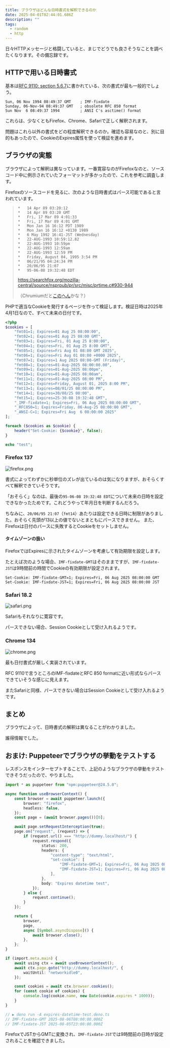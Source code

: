 ```yaml
---
title: ブラウザはどんな日時書式を解釈できるのか
date: 2025-04-01T02:44:01.686Z
description: ""
tags:
  - random
  - http
---
```


日々HTTPメッセージと格闘していると、まじでどうでも良さそうなことを調べたくなります。その備忘録です。

## HTTPで用いる日時書式

基本は[RFC 9110: section 5.6.7](https://www.rfc-editor.org/rfc/rfc9110.html#section-5.6.7)に書かれている、次の書式が最も一般的でしょう。

```plaintext
Sun, 06 Nov 1994 08:49:37 GMT    ; IMF-fixdate
Sunday, 06-Nov-94 08:49:37 GMT   ; obsolete RFC 850 format
Sun Nov  6 08:49:37 1994         ; ANSI C's asctime() format
```

これらは、少なくともFirefox、Chrome、Safariで正しく解釈されます。

問題はこれら以外の書式をどの程度解釈できるのか。確認も容易なのと、別に目的もあったので、CookieのExpires属性を使って検証を進めます。

## ブラウザの実態

ブラウザによって解釈は異なっています。一番寛容なのがFirefoxなのと、ソースコード中に例示されていたフォーマットが多かったので、これを参考に調査します。

Firefoxのソースコードを見るに、次のような日時書式はパース可能であると言われています。

> ```
> *   14 Apr 89 03:20:12
> *   14 Apr 89 03:20 GMT
> *   Fri, 17 Mar 89 4:01:33
> *   Fri, 17 Mar 89 4:01 GMT
> *   Mon Jan 16 16:12 PDT 1989
> *   Mon Jan 16 16:12 +0130 1989
> *   6 May 1992 16:41-JST (Wednesday)
> *   22-AUG-1993 10:59:12.82
> *   22-AUG-1993 10:59pm
> *   22-AUG-1993 12:59am
> *   22-AUG-1993 12:59 PM
> *   Friday, August 04, 1995 3:54 PM
> *   06/21/95 04:24:34 PM
> *   20/06/95 21:07
> *   95-06-08 19:32:48 EDT
> ```
>
> https://searchfox.org/mozilla-central/source/nsprpub/pr/src/misc/prtime.c#930-944
>
> （Chrumiumだと[このへん](https://source.chromium.org/chromium/chromium/src/+/main:net/cookies/cookie_util.cc;l=481)かな？）

PHPで適当なCookieを発行するページを作って検証します。検証日時は2025年4月1日なので、すべて未来の日付です。

```php
<?php
$cookies = [
    "fmt01=1; Expires=01 Aug 25 08:00:00",
    "fmt02=1; Expires=01 Aug 25 08:00 GMT",
    "fmt03=1; Expires=Fri, 01 Aug 25 8:00:00",
    "fmt04=1; Expires=Fri, 01 Aug 25 8:00 GMT",
    "fmt05=1; Expires=Fri Aug 01 08:00 GMT 2025",
    "fmt06=1; Expires=Fri Aug 01 08:00 +0000 2025",
    "fmt07=1; Expires=1 Aug 2025 08:00-GMT (Friday)",
    "fmt08=1; Expires=01-Aug-2025 08:00:00.00",
    "fmt09=1; Expires=01-Aug-2025 08:00pm",
    "fmt10=1; Expires=01-Aug-2025 08:00am",
    "fmt11=1; Expires=01-Aug-2025 08:00 PM",
    "fmt12=1; Expires=Friday, August 01, 2025 8:00 PM",
    "fmt13=1; Expires=08/01/25 08:00:00 PM",
    "fmt14=1; Expires=30/08/25 08:00",
    "fmt15=1; Expires=25-30-08 19:32:48 GMT",
    "_IMF-fixdate=1; Expires=Fri, 06 Aug 2025 08:00:00 GMT",
    "_RFC850=1; Expires=Friday, 06-Aug-25 08:00:00 GMT",
    "_ANSI-C=1; Expires=Fri Aug  6 08:00:00 2025"
];

foreach ($cookies as $cookie) {
    header("Set-Cookie: {$cookie}", false);
}

echo "test";
```

### Firefox 137

![firefox.png](firefox.png)

書式によってわずかに秒単位のズレが出ているのは気になりますが、おそらくすべて解釈できていそうです。

「おそらく」なのは、最後の`95-06-08 19:32:48 EDT`について未来の日時を設定できなかったためです。これどうやって年月日を判断するんだろう。

ちなみに、`20/06/95 21:07`（`fmt14`）あたりは設定できる日時に制限がありました。おそらく先頭が13以上の値でないとまともにパースできません。
また、Firefoxは日付のパースに失敗するとCookieをセットしません。

#### タイムゾーンの扱い

FirefoxではExpiresに示されたタイムゾーンを考慮して有効期限を設定します。

たとえば次のような場合、`IMF-fixdate-GMT`はそのままですが、`IMF-fixdate-JST`は9時間前の時間でCookieの有効期限が設定されます。

```http
Set-Cookie: IMF-fixdate-GMT=1; Expires=Fri, 06 Aug 2025 08:00:00 GMT
Set-Cookie: IMF-fixdate-JST=1; Expires=Fri, 06 Aug 2025 08:00:00 JST
```

### Safari 18.2

![safari.png](safari.png)

Safariもそれなりに寛容です。

パースできない場合、Session Cookieとして受け入れるようです。

### Chrome 134

![chrome.png](chrome.png)

最も日付書式が厳しく実装されています。

RFC 9110で言うところのIMF-fixdateとRFC 850 formatに近い形式ならパースできていそうな感じに見えます。

またSafariと同様、パースできない場合はSession Cookieとして受け入れるようです。

## まとめ

ブラウザによって、日時書式の解釈は異なることがわかりました。

誰得情報でした。

## おまけ: Puppeteerでブラウザの挙動をテストする

レスポンスをインターセプトすることで、上記のようなブラウザの挙動をテストできそうだったので、やりました。

```typescript
import * as puppeteer from "npm:puppeteer@24.5.0";

async function useBrowserContext() {
	const browser = await puppeteer.launch({
		browser: "firefox",
		headless: false,
	});
	const page = (await browser.pages())[0];

	await page.setRequestInterception(true);
	page.on("request", (request) => {
		if (request.url() === "http://dummy.localhost/") {
			request.respond({
				status: 200,
				headers: {
					"content-type": "text/html",
					"set-cookie": [
						"IMF-fixdate-GMT=1; Expires=Fri, 06 Aug 2025 08:00:00 GMT",
						"IMF-fixdate-JST=1; Expires=Fri, 06 Aug 2025 08:00:00 JST",
					],
				},
				body: "Expires datetime test",
			});
		} else {
			request.continue();
		}
	});

	return {
		browser,
		page,
		async [Symbol.asyncDispose]() {
			await browser.close();
		},
	};
}

if (import.meta.main) {
	await using ctx = await useBrowserContext();
	await ctx.page.goto("http://dummy.localhost/", {
		waitUntil: "networkidle0",
	});

	const cookies = await ctx.browser.cookies();
	for (const cookie of cookies) {
		console.log(cookie.name, new Date(cookie.expires * 1000));
	}
}

// ▶ deno run -A expires-datetime-test.deno.ts
// IMF-fixdate-GMT 2025-08-06T08:00:00.000Z
// IMF-fixdate-JST 2025-08-05T23:00:00.000Z
```

FirefoxでJSTからGMTに変換され、`IMF-fixdate-JST`では9時間前の日時が設定されることを確認できました。
